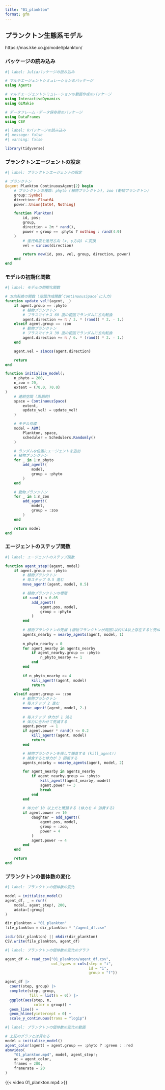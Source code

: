 ```yaml
---
title: "01_plankton"
format: gfm
---
```


## プランクトン生態系モデル
https://mas.kke.co.jp/model/plankton/

### パッケージの読み込み

```julia
#| label: Juliaパッケージの読み込み

# マルチエージェントシミュレーションのパッケージ
using Agents

# マルチエージェントシミュレーションの動画作成のパッケージ
using InteractiveDynamics
using GLMakie

# データフレーム・データ保存用のパッケージ
using DataFrames
using CSV
```

```r
#| label: Rパッケージの読み込み
#| message: false
#| warning: false

library(tidyverse)
```


### プランクトンエージェントの設定

```julia
#| label: プランクトンエージェントの設定

# プランクトン
@agent Plankton ContinuousAgent{2} begin
    # プランクトンの種類: phyto (植物プランクトン), zoo (動物プランクトン)
    group::Symbol
    direction::Float64
    power::Union{Int64, Nothing}

    function Plankton(
        id, pos;
        group,
        direction = 2π * rand(),
        power = group == :phyto ? nothing : rand(4:9)
    )
        # 進行角度を進行方向 (x, y方向) に変換
        vel = sincos(direction)

        return new(id, pos, vel, group, direction, power)
    end
end
```



### モデルの初期化関数

```julia
#| label: モデルの初期化関数

# 方向転換の関数 (空間作成関数`ContinuousSpace`に入力)
function update_vel!(agent, _)
    if agent.group == :phyto
        # 植物プランクトン
        # プラスマイナス 60 度の範囲でランダムに方向転換
        agent.direction += π / 3. * (rand() * 2. - 1.)
    elseif agent.group == :zoo
        # 動物プランクトン
        # プラスマイナス 30 度の範囲でランダムに方向転換
        agent.direction += π / 6. * (rand() * 2. - 1.)
    end

    agent.vel = sincos(agent.direction)

    return
end

function initialize_model(;
    n_phyto = 200,
    n_zoo = 20,
    extent = (70.0, 70.0)
)
    # 連続空間 (周期的)
    space = ContinuousSpace(
        extent,
        update_vel! = update_vel!
    )

    # モデル作成
    model = ABM(
        Plankton, space,
        scheduler = Schedulers.Randomly()
    )

    # ランダムな位置にエージェントを追加
    # 植物プランクトン
    for _ in 1:n_phyto
        add_agent!(
            model,
            group = :phyto
        )
    end

    # 動物プランクトン
    for _ in 1:n_zoo
        add_agent!(
            model,
            group = :zoo
        )
    end

    return model
end
```



### エージェントのステップ関数

```julia
#| label: エージェントのステップ関数

function agent_step!(agent, model)
    if agent.group == :phyto
        # 植物プランクトン
        # 毎ステップ 0.5 進む
        move_agent!(agent, model, 0.5)

        # 植物プランクトンの増殖
        if rand() < 0.05
            add_agent!(
                agent.pos, model,
                group = :phyto
            )
        end
        
        # 植物プランクトンの死滅 (植物プランクトンが周囲1以内に4以上存在すると死ぬ)
        agents_nearby = nearby_agents(agent, model, 1)
        
        n_phyto_nearby = 0
        for agent_nearby in agents_nearby
            if agent_nearby.group == :phyto
                n_phyto_nearby += 1
            end
        end
        
        if n_phyto_nearby >= 4
            kill_agent!(agent, model)
            return
        end
    elseif agent.group == :zoo
        # 動物プランクトン
        # 毎ステップ 2 進む
        move_agent!(agent, model, 2.)
        
        # 毎ステップ 体力が 1 減る
        # 体力に合わせて死滅する
        agent.power -= 1
        if agent.power * rand() <= 0.2
            kill_agent!(agent, model)
            return
        end

        # 植物プランクトンを探して捕食する (kill_agent!)
        # 捕食すると体力が 3 回復する
        agents_nearby = nearby_agents(agent, model, 2)

        for agent_nearby in agents_nearby
            if agent_nearby.group == :phyto
                kill_agent!(agent_nearby, model)
                agent.power += 3
                break
            end
        end
        
        # 体力が 10 以上だと繁殖する (体力を 4 消費する)
        if agent.power >= 10
            daughter = add_agent!(
                agent.pos, model,
                group = :zoo,
                power = 4
            )
            agent.power -= 4
        end
    end

    return
end
```



### プランクトンの個体数の変化

```julia
#| label: プランクトンの個体数の変化

model = initialize_model()
agent_df, _ = run!(
    model, agent_step!, 200,
    adata=[:group]
)

dir_plankton = "01_plankton"
file_plankton = dir_plankton * "/agent_df.csv"

isdir(dir_plankton) || mkdir(dir_plankton)
CSV.write(file_plankton, agent_df)
```

```r
#| label: プランクトンの個体数の変化のグラフ

agent_df <- read_csv("01_plankton/agent_df.csv",
                     col_types = cols(step = "i",
                                      id = "i",
                                      group = "f")) 

agent_df |> 
  count(step, group) |> 
  complete(step, group,
           fill = list(n = 0)) |> 
  ggplot(aes(step, n,
             color = group)) +
  geom_line() +
  geom_hline(yintercept = 0) +
  scale_y_continuous(trans = "log1p")
```

```julia
#| label: プランクトンの個体数の変化の動画

# 上記のグラフとは異なる
model = initialize_model()
agent_color(agent) = agent.group == :phyto ? :green : :red
abmvideo(
    "01_plankton.mp4", model, agent_step!;
    ac = agent_color,
    frames = 200,
    framerate = 20
)
```

{{< video 01_plankton.mp4 >}}
